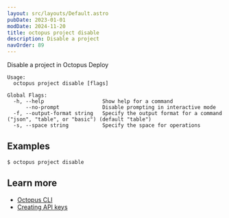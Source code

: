 ```yaml
---
layout: src/layouts/Default.astro
pubDate: 2023-01-01
modDate: 2024-11-20
title: octopus project disable
description: Disable a project
navOrder: 89
---
```


Disable a project in Octopus Deploy

```
Usage:
  octopus project disable [flags]

Global Flags:
  -h, --help                   Show help for a command
      --no-prompt              Disable prompting in interactive mode
  -f, --output-format string   Specify the output format for a command ("json", "table", or "basic") (default "table")
  -s, --space string           Specify the space for operations

```

## Examples

<SamplesInstance />

```
$ octopus project disable

```

## Learn more

- [Octopus CLI](/docs/octopus-rest-api/cli)
- [Creating API keys](/docs/octopus-rest-api/how-to-create-an-api-key)